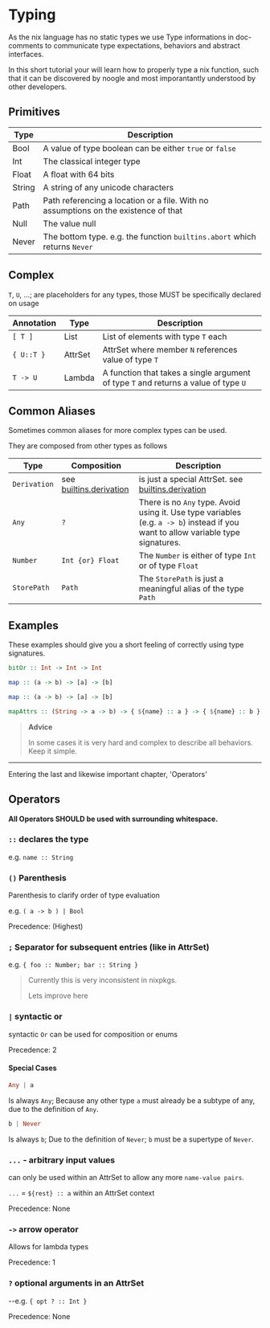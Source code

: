# Typing 

As the nix language has no static types we use 
Type informations in doc-comments to communicate type expectations, behaviors and abstract interfaces.

In this short tutorial your will learn how to properly type a nix function, such that it can be discovered by noogle and most imporantantly understood by other developers.

## Primitives 

|Type | Description  |
|---|---|
| Bool | A value of type boolean can be either `true` or `false`  |
| Int | The classical integer type |
| Float | A float with 64 bits |
| String | A string of any unicode characters |
| Path | Path referencing a location or a file. With no assumptions on the existence of that |
| Null | The value null |
| Never | The bottom type. e.g. the function `builtins.abort` which returns `Never` |

## Complex

`T`, `U`, ...; are placeholders for any types, those MUST be specifically declared on usage

| Annotation | Type  | Description |
| --- | --- | --- |
| `[ T ]` | List  | List of elements with type `T` each |
| `{ U::T }` | AttrSet  | AttrSet where member `N` references value of type `T` |
| `T -> U` | Lambda  | A function that takes a single argument of type `T` and returns a value of type `U` |

## Common Aliases

Sometimes common aliases for more complex types can be used. 

They are composed from other types as follows

| Type  | Composition | Description  |
|---|---|---|
| `Derivation` | see [builtins.derivation](/f/builtins/derivation) | is just a special AttrSet. see [builtins.derivation](/f/builtins/derivation) |
| `Any` | `?` | There is no `Any` type. Avoid using it. Use type variables (e.g. `a -> b`) instead if you want to allow variable type signatures. |
| `Number` | `Int {or} Float` | The `Number` is either of type `Int` or of type `Float` |
| `StorePath` | `Path` | The `StorePath` is just a meaningful alias of the type `Path` |

## Examples

These examples should give you a short feeling of correctly using type signatures.

```haskell
bitOr :: Int -> Int -> Int
```

```haskell
map :: (a -> b) -> [a] -> [b]
```

```haskell
map :: (a -> b) -> [a] -> [b]
```

```haskell
mapAttrs :: (String -> a -> b) -> { ${name} :: a } -> { ${name} :: b }
```

> **Advice**
>
> In some cases it is very hard and complex to describe all behaviors. Keep it simple.

---

Entering the last and likewise important chapter, 'Operators'

## Operators

__All Operators SHOULD be used with surrounding whitespace.__

### `::` declares the type

e.g. `name :: String`

### `()` Parenthesis

Parenthesis to clarify order of type evaluation

e.g. `( a -> b ) | Bool`

Precedence: (Highest)

### `;` Separator for subsequent entries (like in AttrSet)

e.g. `{ foo :: Number; bar :: String }`

> Currently this is very inconsistent in nixpkgs.
> 
> Lets improve here

### `|` syntactic or

syntactic `Or` can be used for composition or enums

Precedence: 2

#### Special Cases

```hs
Any | a
```

Is always `Any`; Because any other type `a` must already be a subtype of any, due to the definition of `Any`.

```hs
b | Never
```

Is always `b`; Due to the definition of `Never`; `b` must be a supertype of `Never`.

### `...` - arbitrary input values

can only be used within an AttrSet to allow any more `name-value pairs`.

`...` = `${rest} :: a` within an AttrSet context

Precedence: None

### `->` arrow operator

Allows for lambda types

Precedence: 1

### `?` optional arguments in an AttrSet

--e.g.  `{ opt ? :: Int }`

Precedence: None
